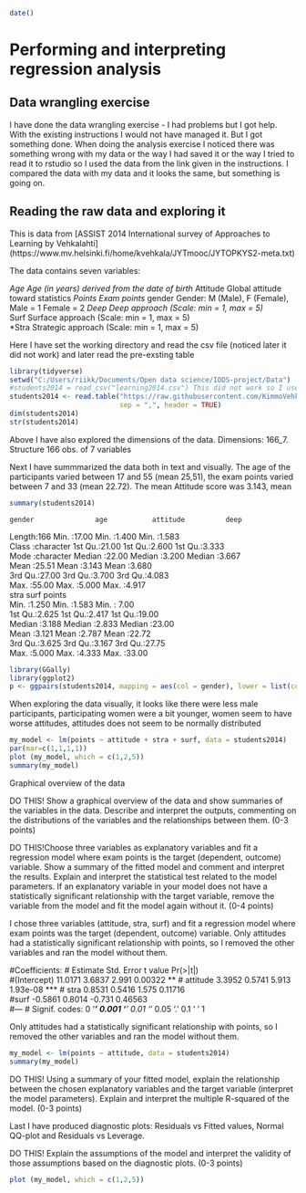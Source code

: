 ```r
date()
```
# Performing and interpreting regression analysis

## Data wrangling exercise

I have done the data wrangling exercise - I had problems but I got help. With the existing instructions I would not have managed it. But I got something done. When doing the analysis exercise I noticed there was something wrong with my data or the way I had saved it or the way I tried to read it to rstudio so I used the data from the link given in the instructions. I compared the data with my data and it looks the same, but something is going on. 

## Reading the raw data and exploring it

This is data from [ASSIST 2014 International survey of Approaches to Learning by Vehkalahti] (https://www.mv.helsinki.fi/home/kvehkala/JYTmooc/JYTOPKYS2-meta.txt)

The data contains seven variables: 

*Age      Age (in years) derived from the date of birth
*Attitude Global attitude toward statistics
*Points   Exam points 
*gender   Gender: M (Male), F (Female), Male = 1  Female = 2
*Deep     Deep approach      (Scale: min = 1, max = 5)        
*Surf     Surface approach    (Scale: min = 1, max = 5)          
*Stra     Strategic approach    (Scale: min = 1, max = 5)        

Here I have set the working directory and read the csv file (noticed later it did not work) and later read the pre-exsting table
```r
library(tidyverse)
setwd("C:/Users/riikk/Documents/Open data science/IODS-project/Data")
#students2014 = read_csv("learning2014.csv") This did not work so I used # later
students2014 <- read.table("https://raw.githubusercontent.com/KimmoVehkalahti/Helsinki-Open-Data-Science/master/datasets/learning2014.txt",
                           sep = ",", header = TRUE)
dim(students2014)
str(students2014)
```
Above I have also explored the dimensions of the data. Dimensions: 166_7. Structure 166 obs. of  7 variables

Next I have summmarized the data both in text and visually. The age of the participants varied between 17 and 55 (mean 25,51), the exam points varied between 7 and 33 (mean 22.72). The mean Attitude score was 3.143, mean 
```r
summary(students2014)
```
    gender               age           attitude          deep      
 Length:166         Min.   :17.00   Min.   :1.400   Min.   :1.583  
 Class :character   1st Qu.:21.00   1st Qu.:2.600   1st Qu.:3.333  
 Mode  :character   Median :22.00   Median :3.200   Median :3.667  
                    Mean   :25.51   Mean   :3.143   Mean   :3.680  
                    3rd Qu.:27.00   3rd Qu.:3.700   3rd Qu.:4.083  
                    Max.   :55.00   Max.   :5.000   Max.   :4.917  
      stra            surf           points     
 Min.   :1.250   Min.   :1.583   Min.   : 7.00  
 1st Qu.:2.625   1st Qu.:2.417   1st Qu.:19.00  
 Median :3.188   Median :2.833   Median :23.00  
 Mean   :3.121   Mean   :2.787   Mean   :22.72  
 3rd Qu.:3.625   3rd Qu.:3.167   3rd Qu.:27.75  
 Max.   :5.000   Max.   :4.333   Max.   :33.00  
 
```r
library(GGally)
library(ggplot2)
p <- ggpairs(students2014, mapping = aes(col = gender), lower = list(combo = wrap("facethist", bins = 20)))
```

When exploring the data visually, it looks like there were less male participants, participating women were a bit younger, women seem to have worse attitudes, attitudes does not seem to be normally distributed

```r
my_model <- lm(points ~ attitude + stra + surf, data = students2014)
par(mar=c(1,1,1,1))
plot (my_model, which = c(1,2,5))
summary(my_model)
```
Graphical overview of the data

DO THIS! Show a graphical overview of the data and show summaries of the variables in the data. Describe and interpret the outputs, commenting on the distributions of the variables and the relationships between them. (0-3 points)

DO THIS!Choose three variables as explanatory variables and fit a regression model where exam points is the target (dependent, outcome) variable. Show a summary of the fitted model and comment and interpret the results. Explain and interpret the statistical test related to the model parameters. If an explanatory variable in your model does not have a statistically significant relationship with the target variable, remove the variable from the model and fit the model again without it. (0-4 points)

I chose three variables (attitude, stra, surf) and fit a regression model where exam points was the target (dependent, outcome) variable. Only attitudes had a statistically significant relationship with points, so I removed the other variables and ran the model without them. 

#Coefficients:
# Estimate Std. Error t value Pr(>|t|)    
#(Intercept)  11.0171     3.6837   2.991  0.00322 ** 
# attitude      3.3952     0.5741   5.913 1.93e-08 ***
#  stra          0.8531     0.5416   1.575  0.11716    
#surf         -0.5861     0.8014  -0.731  0.46563    
#---
# Signif. codes:  0 ‘***’ 0.001 ‘**’ 0.01 ‘*’ 0.05 ‘.’ 0.1 ‘ ’ 1

Only attitudes had a statistically significant relationship with points, so I removed the other variables and ran the model without them. 

```r
my_model <- lm(points ~ attitude, data = students2014)
summary(my_model)
```
DO THIS! Using a summary of your fitted model, explain the relationship between the chosen explanatory variables and the target variable (interpret the model parameters). Explain and interpret the multiple R-squared of the model. (0-3 points)

Last I have produced diagnostic plots: Residuals vs Fitted values, Normal QQ-plot and Residuals vs Leverage. 

DO THIS! Explain the assumptions of the model and interpret the validity of those assumptions based on the diagnostic plots. (0-3 points)
```r
plot (my_model, which = c(1,2,5))
```


